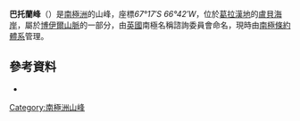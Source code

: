 {{Coord|67|17|S|66|42|W|source:GNIS|display=title}}

'''巴托蘭峰'''（{{lang-en|'''Bartholin Peak'''}}）是[[南極洲|南極洲]]的山峰，座標''67°17′S 66°42′W''，位於[[葛拉漢地|葛拉漢地]]的[[盧貝海岸|盧貝海岸]]，屬於[[博伊爾山脈|博伊爾山脈]]的一部分，由[[英國|英國]]南極名稱諮詢委員會命名，現時由[[南極條約體系|南極條約體系]]管理。

==參考資料==
* {{usgs-gazetteer|id=1033}}

{{DEFAULTSORT:Bartholin Peak}}
[[Category:南極洲山峰|Category:南極洲山峰]]


{{LoubetCoast-geo-stub}}
